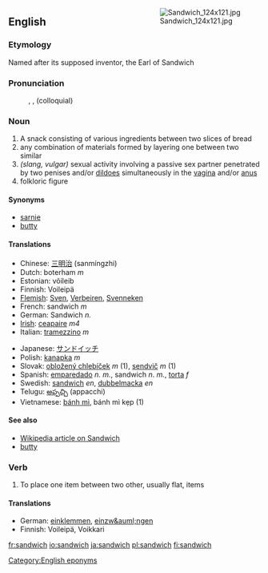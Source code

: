 <div style="float:right; margin: 0 0 1em 1em;">[[Image:Sandwich_124x121.jpg]]</div>
==English==
===Etymology===
Named after its supposed inventor, the Earl of Sandwich

===Pronunciation===
: {{IPA|/ˈsændwɪʧ/}}, {{IPA|{{/ˈsændwɪdʒ/}}, (colloquial) {{IPA|/ˈsæŋwɪʧ/}}
: {{SAMPA|/'s{ndwitS/}}

===Noun===
{{en-noun-reg-es}}

#A snack consisting of various ingredients between two slices of bread
#any combination of materials formed by layering one between two similar
#''(slang, vulgar)'' sexual activity involving a passive sex partner penetrated by two penises and/or [[dildo]]es simultaneously in the [[vagina]] and/or [[anus]]
#folkloric figure

====Synonyms====
<!-- Australian slang "sanga" or "sanger" - need to check -->
*[[sarnie]]
*[[butty]]

====Translations====
{{rfc-trans}}
{{top}}
*Chinese: [[三明治]] (sanmíngzhi)
*Dutch: boterham ''m''
*Estonian: võileib
*Finnish: Voileipä
*[[Flemish]]: [[Sven]], [[Verbeiren]], [[Svenneken]]
*French: sandwich ''m''
*German: Sandwich ''n.''
*[[Irish]]: [[ceapaire]] ''m4''
*Italian: [[tramezzino]] ''m''
{{mid}}
*Japanese: [[サンドイッチ]]
*Polish: [[kanapka]] ''m''
*Slovak: [[obložený chlebíček]] ''m'' (1), [[sendvič]] ''m'' (1)
*Spanish: [[emparedado]] ''n.'' ''m.'', sandwich ''n''. ''m.'', [[torta]] ''f''
*Swedish: [[sandwich]] ''en'', [[dubbelmacka]] ''en''
*Telugu: [[అప్పచ్చి]] (appacchi)
*Vietnamese: [[bánh mì]], bánh mì kẹp (1)
{{bottom}}

====See also====
*[[:w:sandwich|Wikipedia article on Sandwich]]
*[[butty]]

===Verb===
{{en-infl-reg-sibilant|sandwich||}}

#To place one item between two other, usually flat, items

====Translations====
*German: [[einklemmen]], [[einzw&auml;ngen]]
*Finnish: Voileipä, Voikkari

[[Category:English eponyms]]

[[fr:sandwich]]
[[io:sandwich]]
[[ja:sandwich]]
[[pl:sandwich]]
[[fi:sandwich]]